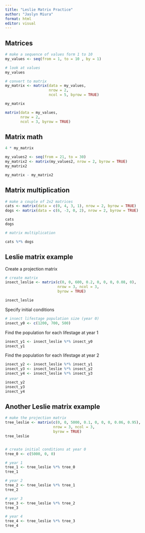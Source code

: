 ```yaml
---
title: "Leslie Matrix Practice"
author: "Jaslyn Miura"
format: html
editor: visual
---
```


## Matrices

```r
# make a sequence of values form 1 to 10
my_values <- seq(from = 1, to = 10 , by = 1)

# look at values
my_values

```


```r
# convert to matrix
my_matrix <- matrix(data = my_values,
                    nrow = 2,
                    ncol = 5, byrow = TRUE)

my_matrix

```


```r
matrix(data = my_values,
       nrow = 2,
       ncol = 3, byrow = TRUE)
```
## Matrix math
```r
4 * my_matrix
```


```r
my_values2 <- seq(from = 21, to = 30)
my_matrix2 <- matrix(my_values2, nrow = 2, byrow = TRUE)
my_matrix2
```

```r

my_matrix - my_matrix2

```

## Matrix multiplication
```r
# make a couple of 2x2 matrices
cats <- matrix(data = c(0, 4, 3, 1), nrow = 2, byrow = TRUE)
dogs <- matrix(data = c(6, -3, 0, 2), nrow = 2, byrow = TRUE)

cats
dogs

```

```r
# matrix multiplication

cats %*% dogs
```

## Leslie matrix example
Create a projection matrix
```r
# create matrix
insect_leslie <- matrix(c(0, 0, 600, 0.2, 0, 0, 0, 0.08, 0),
                        nrow = 3, ncol = 3,
                        byrow = TRUE)

insect_leslie
```

Specify initial conditions
```r
# insect lifestage population size (year 0)
insect_y0 <- c(1200, 700, 500)


```

Find the population for each lifestage at year 1
```r
insect_y1 <- insect_leslie %*% insect_y0
insect_y1

```

Find the population for each lifestage at year 2
```r
insect_y2 <- insect_leslie %*% insect_y1
insect_y3 <- insect_leslie %*% insect_y2
insect_y4 <- insect_leslie %*% insect_y3

insect_y2
insect_y3
insect_y4
```

## Another Leslie matrix example
```r
# make the projection matrix
tree_leslie <- matrix(c(0, 0, 5000, 0.1, 0, 0, 0, 0.06, 0.95),
                      nrow = 3, ncol = 3,
                      byrow = TRUE)
tree_leslie



```

```r
# create initial conditions at year 0
tree_0 <- c(5000, 0, 0)

# year 1 
tree_1 <- tree_leslie %*% tree_0
tree_1

# year 2 
tree_2 <- tree_leslie %*% tree_1
tree_2

# year 3 
tree_3 <- tree_leslie %*% tree_2
tree_3

# year 4
tree_4 <- tree_leslie %*% tree_3
tree_4


```

